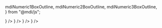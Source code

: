   mdiNumeric1BoxOutline,
  mdiNumeric2BoxOutline,
  mdiNumeric3BoxOutline,
} from "@mdi/js";

<Meta title="Controls/IconButton" component={IconButton} />

<Story name="Default">
  <IconButton
    label="icon"
    label="An icon button"
    icon={<Icon path={mdiNumeric1BoxOutline} />}
  />
</Story>

<Story name="Variants">
  <IconButton
    variant="primary"
    label="primary-icon"
    icon={<Icon path={mdiNumeric1BoxOutline} />}
  />
  <IconButton
    variant="secondary"
    label="secondary-icon"
    icon={<Icon path={mdiNumeric2BoxOutline} />}
  />
  <IconButton
    variant="tertiary"
    label="tertiary-icon"
    icon={<Icon path={mdiNumeric3BoxOutline} />}
  />
</Story>
